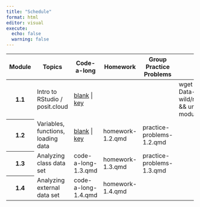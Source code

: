 ```yaml
---
title: "Schedule"
format: html
editor: visual
execute:
  echo: false
  warning: false
---
```




```{=html}
<!-- Add icon library -->
<link rel="stylesheet" href="https://cdnjs.cloudflare.com/ajax/libs/font-awesome/4.7.0/css/font-awesome.min.css">

<table class="table table-striped">
  <thead>
    <tr>
      <th scope="col">Module</th>
      <th scope="col">Topics</th>
      <th scope="col">Code-a-long</th>
      <th scope="col">Homework</th>
      <th scope="col">Group Practice Problems</th>
      <th scope="col">Import into posit.cloud project<br>(run in <em>terminal</em>)</th>
    </tr>
  </thead>
  <tbody>
    <tr>
      <th scope="row">1.1</th>
      <td>Intro to RStudio / posit.cloud</td>
      <td>
        <a href="modules/module_1/module_1.1/code-a-long-1.1.qmd">blank</a> | 
        <a href="modules/module_1/module_1.1/code-a-long-1.1-key.qmd">key</a>
      </td>
      <td></td>
      <td></td>
      <td><div class='wget'>wget https://github.com/Lewis-and-Clark-Data-Science/Data-in-the-wild/raw/refs/heads/main/zips/module_1.1.zip && unzip module_1.1.zip && rm module_1.1.zip</div></td>
    </tr>
    <tr>
      <th scope="row">1.2</th>
      <td>Variables, functions, loading data</td>
      <td>
        <a href="modules/module_1/module_1.2/code-a-long-1.2.qmd">blank</a> | 
        <a href="modules/module_1/module_1.2/code-a-long-1.2-key.qmd">key</a>
      </td>
      <td>homework-1.2.qmd</td>
      <td>practice-problems-1.2.qmd</td>
      <td></td>
    </tr>
    <tr>
      <th scope="row">1.3</th>
      <td>Analyzing class data set</td>
      <td>code-a-long-1.3.qmd</td>
      <td>homework-1.3.qmd</td>
      <td>practice-problems-1.3.qmd</td>
      <td></td>
    </tr>
    <tr>
      <th scope="row">1.4</th>
      <td>Analyzing external data set</td>
      <td>code-a-long-1.4.qmd</td>
      <td>homework-1.4.qmd</td>
      <td></td>
      <td></td>
    </tr>
  </tbody>
</table>
```


<script>
  document.addEventListener('DOMContentLoaded', function() {
    const commandCells = document.querySelectorAll('table td div[class^="wget"]');

    commandCells.forEach(cell => {
      cell.style.cursor = 'pointer';
      cell.style.position = 'relative'; // Needed for positioning the message

      cell.addEventListener('click', function() {
        const commandText = this.textContent;
        const feedbackElement = document.createElement('span');
        feedbackElement.textContent = 'Copied!';
        feedbackElement.style.position = 'absolute';
        feedbackElement.style.right = '5px'; // Adjust as needed
        feedbackElement.style.top = '50%';
        feedbackElement.style.transform = 'translateY(-50%)';
        feedbackElement.style.opacity = '0';
        feedbackElement.style.transition = 'opacity 0.5s ease-in-out';
        feedbackElement.style.pointerEvents = 'none'; // Prevent blocking clicks

        this.appendChild(feedbackElement);

        // Fade in
        setTimeout(() => {
          feedbackElement.style.opacity = '1';
        }, 10);

        // Fade out and remove
        setTimeout(() => {
          feedbackElement.style.opacity = '0';
          setTimeout(() => {
            feedbackElement.remove();
          }, 500); // Wait for the fade out to complete
        }, 1500); // Adjust the display duration
      });
    });
  });
</script>